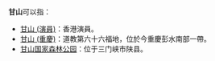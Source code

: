 '''甘山'''可以指：
*[[甘山_(演員)|甘山 (演員)]]：香港演員。
*[[甘山_(重慶)|甘山 (重慶)]]：道教第六十六福地，位於今重慶彭水南部一帶。
*[[甘山国家森林公园|甘山国家森林公园]]：位于三门峡市陕县。

{{disambig|G|Cat=二字消歧義}}